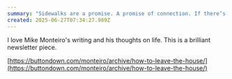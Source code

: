 ```yaml
---
summary: "Sidewalks are a promise. A promise of connection. If there’s a sidewalk, there’s gonna be things that sidewalk connects to, be it a dog park, or a café, or a record store, or a barbershop."
created: 2025-06-27T07:34:27.989Z
---
```


I love Mike Monteiro's writing and his thoughts on life. This is a brilliant newsletter piece.

[https://buttondown.com/monteiro/archive/how-to-leave-the-house/](https://buttondown.com/monteiro/archive/how-to-leave-the-house/)
